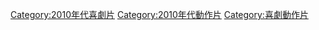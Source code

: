 [[Category:2010年代喜劇片|Category:2010年代喜劇片]]
[[Category:2010年代動作片|Category:2010年代動作片]]
[[Category:喜劇動作片|Category:喜劇動作片]]